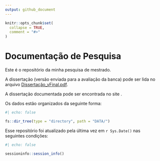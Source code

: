 ```yaml
---
output: github_document
---
```


```r
knitr::opts_chunk$set(
  collapse = TRUE,
  comment = "#>"
)
```

# Documentação de Pesquisa

Este é o repositório da minha pesquisa de mestrado.

A dissertação (versão enviada para a avaliação da banca) pode ser lida no arquivo [Dissertação_vFinal.pdf](Dissertação_vFinal.pdf).

A dissertação documentada pode ser encontrada no site []().

Os dados estão organizados da seguinte forma:

```r
#| echo: false

fs::dir_tree(type = "directory", path = "DATA/")
```

Esse repositório foi atualizado pela última vez em `r Sys.Date()` nas seguintes condições:

```r
#| echo: false

sessioninfo::session_info()
```
